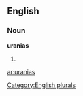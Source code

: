 
==English==

===Noun===
'''uranias'''

# {{plural of|[[urania]]}}

{{anagrams:en/aainrsu}}
[[Category:English plurals]]

[[ar:uranias]]